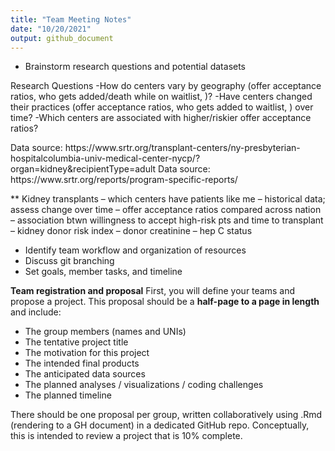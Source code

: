 ```yaml
---
title: "Team Meeting Notes"
date: "10/20/2021"
output: github_document
---
```


* Brainstorm research questions and potential datasets

Research Questions
-How do centers vary by geography (offer acceptance ratios, who gets added/death while on waitlist, )?
-Have centers changed their practices (offer acceptance ratios, who gets added to waitlist, ) over time?
-Which centers are associated with higher/riskier offer acceptance ratios?

Data source: https://www.srtr.org/transplant-centers/ny-presbyterian-hospitalcolumbia-univ-medical-center-nycp/?organ=kidney&recipientType=adult
Data source: https://www.srtr.org/reports/program-specific-reports/

** Kidney transplants
-- which centers have patients like me
-- historical data; assess change over time
-- offer acceptance ratios compared across nation
   -- association btwn willingness to accept high-risk pts and time to transplant
      -- kidney donor risk index
      -- donor creatinine
      -- hep C status

* Identify team workflow and organization of resources
* Discuss git branching
* Set goals, member tasks, and timeline

**Team registration and proposal**
First, you will define your teams and propose a project. This proposal should be a **half-page to a page in length** and include:

* The group members (names and UNIs)
* The tentative project title
* The motivation for this project
* The intended final products
* The anticipated data sources
* The planned analyses / visualizations / coding challenges
* The planned timeline

There should be one proposal per group, written collaboratively using .Rmd (rendering to a GH document) in a dedicated GitHub repo. Conceptually, this is intended to review a project that is 10% complete.

